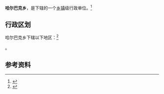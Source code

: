 {{中国乡级行政区|65/28/22/201/000}}

'''哈尔巴克乡'''，是{{PRC admin/fullname|65/28/22/201/000|3}}下辖的一个[[乡镇|乡镇]]级行政单位。<ref>{{PRC admin/ref sgc|{{PRC admin/parent|65/28/22/201/000}}}}</ref>

== 行政区划 ==

哈尔巴克乡下辖以下地区：<ref>{{PRC admin/ref sgc|65/28/22/201/000}}</ref>

{{PRC admin/children|65/28/22/201/000}}。

== 参考资料 ==

{{reflist}}

{{行政区划小作品}}
{{PRC admin/navcat|65/28/22/201/000}}